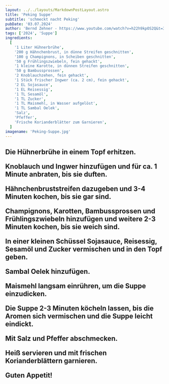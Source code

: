 ```yaml
---
layout: ../../layouts/MarkdownPostLayout.astro
title: 'Peking Suppe'
subtitle: 'schmeckt nacht Peking'
pubDate: '03.07.2024'
author: 'Bernd Zehner - https://www.youtube.com/watch?v=h22h9kpOS2Q&t=311s'
tags: ['2024', 'Suppe']
ingredients:
  [
    '1 Liter Hühnerbrühe',
    '200 g Hähnchenbrust, in dünne Streifen geschnitten',
    '100 g Champignons, in Scheiben geschnitten',
    '50 g Frühlingszwiebeln, fein gehackt',
    '1 kleine Karotte, in dünnen Streifen geschnitten',
    '50 g Bambussprossen',
    '2 Knoblauchzehen, fein gehackt',
    '1 Stück frischer Ingwer (ca. 2 cm), fein gehackt',
    '2 EL Sojasauce',
    '1 EL Reisessig',
    '1 TL Sesamöl',
    '1 TL Zucker',
    '1 TL Maismehl, in Wasser aufgelöst',
    '1 TL Sambal Oelek',
    'Salz',
    'Pfeffer',
    'Frische Korianderblätter zum Garnieren',
  ]
imagename: 'Peking-Suppe.jpg'
---
```



<H2 text="Zubereitung" />

Die Hühnerbrühe in einem Topf erhitzen.

Knoblauch und Ingwer hinzufügen und für ca. 1 Minute anbraten, bis sie duften.

Hähnchenbruststreifen dazugeben und 3-4 Minuten kochen, bis sie gar sind.

Champignons, Karotten, Bambussprossen und Frühlingszwiebeln hinzufügen und weitere 2-3 Minuten kochen, bis sie weich sind.

In einer kleinen Schüssel Sojasauce, Reisessig, Sesamöl und Zucker vermischen und in den Topf geben.

Sambal Oelek hinzufügen.

Maismehl langsam einrühren, um die Suppe einzudicken.

Die Suppe 2-3 Minuten köcheln lassen, bis die Aromen sich vermischen und die Suppe leicht eindickt.

Mit Salz und Pfeffer abschmecken.

Heiß servieren und mit frischen Korianderblättern garnieren.

Guten Appetit!
